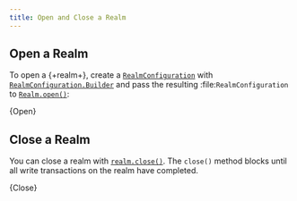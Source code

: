```yaml
---
title: Open and Close a Realm
---
```


## Open a Realm

To open a {+realm+}, create a
[`RealmConfiguration`](https://docs.mongodb.com/realm-sdks/kotlin/latest/library-base/-realm%20-kotlin%20-multiplatform%20-s-d-k/io.realm/-realm-configuration/index.html) with
[`RealmConfiguration.Builder`](https://docs.mongodb.com/realm-sdks/kotlin/latest/library-base/-realm%20-kotlin%20-multiplatform%20-s-d-k/io.realm/-realm-configuration/-builder/index.html)
and pass the resulting :file:`RealmConfiguration` to
[`Realm.open()`](https://docs.mongodb.com/realm-sdks/kotlin/latest/library-base/-realm%20-kotlin%20-multiplatform%20-s-d-k/io.realm/-realm/-companion/open.html):

<CodeBlock language="kotlin">{Open}</CodeBlock>

## Close a Realm

You can close a realm with [`realm.close()`](https://docs.mongodb.com/realm-sdks/kotlin/latest/io.realm/-realm/close.html?).
The `close()` method blocks until all write transactions on the
realm have completed.

<CodeBlock language="kotlin">{Close}</CodeBlock>
